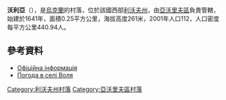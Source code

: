 {{coord|50|7|40|N|23|24|38|E|scale:100000|display=title}}

'''沃利亞'''（{{lang-uk|Воля}}），是[[烏克蘭|烏克蘭]]的村落，位於該國西部[[利沃夫州|利沃夫州]]，由[[亞沃里夫區|亞沃里夫區]]負責管轄，始建於1641年，面積0.25平方公里，海拔高度261米，2001年人口112，人口密度每平方公里440.94人。

==參考資料==
* [http://w1.c1.rada.gov.ua/pls/z7503/A005?rdat1=12.04.2013&rf7571=21503 Офіційна інформація]
* [http://weather.in.ua/ua/l'vovskaja/4540 Погода в селі Воля] {{Wayback|url=http://weather.in.ua/ua/l%27vovskaja/4540 |date=20210423134544 }}

{{DEFAULTSORT:Воля}}
[[Category:利沃夫州村落|Category:利沃夫州村落]]
[[Category:亞沃里夫區村落|Category:亞沃里夫區村落]]


{{Lviv-geo-stub}}